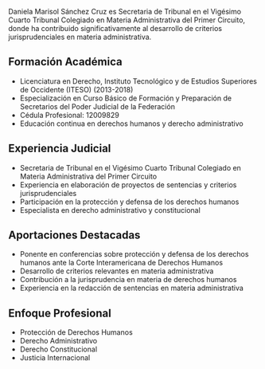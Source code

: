 Daniela Marisol Sánchez Cruz es Secretaria de Tribunal en el Vigésimo Cuarto Tribunal Colegiado en Materia Administrativa del Primer Circuito, donde ha contribuido significativamente al desarrollo de criterios jurisprudenciales en materia administrativa.

## Formación Académica

- Licenciatura en Derecho, Instituto Tecnológico y de Estudios Superiores de Occidente (ITESO) (2013-2018)
- Especialización en Curso Básico de Formación y Preparación de Secretarios del Poder Judicial de la Federación
- Cédula Profesional: 12009829
- Educación continua en derechos humanos y derecho administrativo

## Experiencia Judicial

- Secretaria de Tribunal en el Vigésimo Cuarto Tribunal Colegiado en Materia Administrativa del Primer Circuito
- Experiencia en elaboración de proyectos de sentencias y criterios jurisprudenciales
- Participación en la protección y defensa de los derechos humanos
- Especialista en derecho administrativo y constitucional

## Aportaciones Destacadas

- Ponente en conferencias sobre protección y defensa de los derechos humanos ante la Corte Interamericana de Derechos Humanos
- Desarrollo de criterios relevantes en materia administrativa
- Contribución a la jurisprudencia en materia de derechos humanos
- Experiencia en la redacción de sentencias en materia administrativa

## Enfoque Profesional

- Protección de Derechos Humanos
- Derecho Administrativo
- Derecho Constitucional
- Justicia Internacional

[^1]: [Directorio del Poder Judicial de la Federación](https://www.cjf.gob.mx/directorio.htm)
[^2]: [Registro Nacional de Profesionistas - SEP](https://www.cedulaprofesional.sep.gob.mx)
